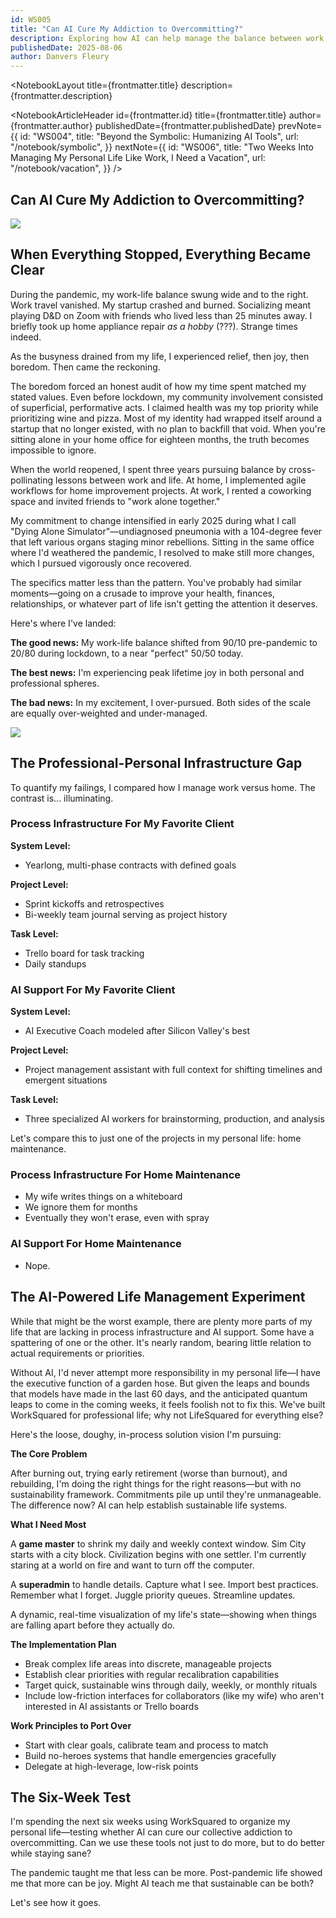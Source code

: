 ```yaml
---
id: WS005
title: "Can AI Cure My Addiction to Overcommitting?"
description: Exploring how AI can help manage the balance between work and life when you're overcommitted to both.
publishedDate: 2025-08-06
author: Danvers Fleury
---
```



<NotebookLayout 
  title={frontmatter.title}
  description={frontmatter.description}
>

<NotebookArticleHeader
  id={frontmatter.id}
  title={frontmatter.title}
  author={frontmatter.author}
  publishedDate={frontmatter.publishedDate}
  prevNote={{
    id: "WS004",
    title: "Beyond the Symbolic: Humanizing AI Tools",
    url: "/notebook/symbolic",
  }}
  nextNote={{
    id: "WS006",
    title: "Two Weeks Into Managing My Personal Life Like Work, I Need a Vacation",
    url: "/notebook/vacation",
  }}
/>

<article class="prose prose-li:my-0 [&_li_ul]:mt-0 prose-compact prose-blockquote:font-normal prose-ul:mt-0">

# Can AI Cure My Addiction to Overcommitting?

![](/images/articles/overcommitting/Not_so_balanced.jpg)

## When Everything Stopped, Everything Became Clear

During the pandemic, my work-life balance swung wide and to the right. Work travel vanished. My startup crashed and burned. Socializing meant playing D&D on Zoom with friends who lived less than 25 minutes away. I briefly took up home appliance repair _as a hobby_ (???). Strange times indeed.

As the busyness drained from my life, I experienced relief, then joy, then boredom. Then came the reckoning.

The boredom forced an honest audit of how my time spent matched my stated values. Even before lockdown, my community involvement consisted of superficial, performative acts. I claimed health was my top priority while prioritizing wine and pizza. Most of my identity had wrapped itself around a startup that no longer existed, with no plan to backfill that void. When you're sitting alone in your home office for eighteen months, the truth becomes impossible to ignore.

When the world reopened, I spent three years pursuing balance by cross-pollinating lessons between work and life. At home, I implemented agile workflows for home improvement projects. At work, I rented a coworking space and invited friends to "work alone together."

My commitment to change intensified in early 2025 during what I call "Dying Alone Simulator"—undiagnosed pneumonia with a 104-degree fever that left various organs staging minor rebellions. Sitting in the same office where I'd weathered the pandemic, I resolved to make still more changes, which I pursued vigorously once recovered.

The specifics matter less than the pattern. You've probably had similar moments—going on a crusade to improve your health, finances, relationships, or whatever part of life isn't getting the attention it deserves.

Here's where I've landed:

**The good news:** My work-life balance shifted from 90/10 pre-pandemic to 20/80 during lockdown, to a near "perfect" 50/50 today.

**The best news:** I'm experiencing peak lifetime joy in both personal and professional spheres.

**The bad news:** In my excitement, I over-pursued. Both sides of the scale are equally over-weighted and under-managed.

![](/images/articles/overcommitting/work-life-scales.jpg)

## The Professional-Personal Infrastructure Gap

To quantify my failings, I compared how I manage work versus home. The contrast is... illuminating.

### Process Infrastructure For My Favorite Client

**System Level:**

- Yearlong, multi-phase contracts with defined goals

**Project Level:**

- Sprint kickoffs and retrospectives
- Bi-weekly team journal serving as project history

**Task Level:**

- Trello board for task tracking
- Daily standups

### AI Support For My Favorite Client

**System Level:**

- AI Executive Coach modeled after Silicon Valley's best

**Project Level:**

- Project management assistant with full context for shifting timelines and emergent situations

**Task Level:**

- Three specialized AI workers for brainstorming, production, and analysis

Let's compare this to just one of the projects in my personal life: home maintenance.

### Process Infrastructure For Home Maintenance

- My wife writes things on a whiteboard
- We ignore them for months
- Eventually they won't erase, even with spray

### AI Support For Home Maintenance

- Nope.

## The AI-Powered Life Management Experiment

While that might be the worst example, there are plenty more parts of my life that are lacking in process infrastructure and AI support. Some have a spattering of one or the other. It's nearly random, bearing little relation to actual requirements or priorities.

Without AI, I'd never attempt more responsibility in my personal life—I have the executive function of a garden hose. But given the leaps and bounds that models have made in the last 60 days, and the anticipated quantum leaps to come in the coming weeks, it feels foolish not to fix this. We've built WorkSquared for professional life; why not LifeSquared for everything else?

Here's the loose, doughy, in-process solution vision I'm pursuing:

**The Core Problem**

After burning out, trying early retirement (worse than burnout), and rebuilding, I'm doing the right things for the right reasons—but with no sustainability framework. Commitments pile up until they're unmanageable. The difference now? AI can help establish sustainable life systems.

**What I Need Most**

A **game master** to shrink my daily and weekly context window. Sim City starts with a city block. Civilization begins with one settler. I'm currently staring at a world on fire and want to turn off the computer.

A **superadmin** to handle details. Capture what I see. Import best practices. Remember what I forget. Juggle priority queues. Streamline updates.

A dynamic, real-time visualization of my life's state—showing when things are falling apart before they actually do.

**The Implementation Plan**

- Break complex life areas into discrete, manageable projects
- Establish clear priorities with regular recalibration capabilities
- Target quick, sustainable wins through daily, weekly, or monthly rituals
- Include low-friction interfaces for collaborators (like my wife) who aren't interested in AI assistants or Trello boards

**Work Principles to Port Over**

- Start with clear goals, calibrate team and process to match
- Build no-heroes systems that handle emergencies gracefully
- Delegate at high-leverage, low-risk points

## The Six-Week Test

I'm spending the next six weeks using WorkSquared to organize my personal life—testing whether AI can cure our collective addiction to overcommitting. Can we use these tools not just to do more, but to do better while staying sane?

The pandemic taught me that less can be more. Post-pandemic life showed me that more can be joy. Might AI teach me that sustainable can be both?

Let's see how it goes.

</article>

</NotebookLayout>
